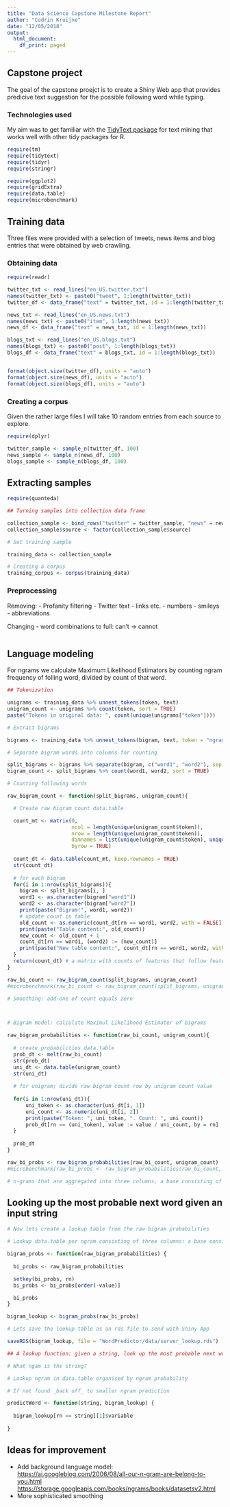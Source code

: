 ```yaml
---
title: "Data Science Capstone Milestone Report"
author: "Codrin Kruijne"
date: "12/05/2018"
output:
  html_document:
    df_print: paged
---
```


## Capstone project

The goal of the capstone proejct is to create a Shiny Web app that provides predicive text suggestion for the possible following word while typing.

###  Technologies used
My aim was to get familiar with the [TidyText package](https://www.tidytextmining.com/index.html) for text mining that works well with other tidy packages for R. 

```r

require(tm)
require(tidytext)
require(tidyr)
require(stringr)

require(ggplot2)
require(gridExtra)
require(data.table)
require(microbenchmark)
```

## Training data

Three files were provided with a selection of tweets, news items and blog entries that were obtained by web crawling.

### Obtaining data

```r

require(readr)

twitter_txt <- read_lines("en_US.twitter.txt")
names(twitter_txt) <- paste0("tweet", 1:length(twitter_txt))
twitter_df <- data_frame("text" = twitter_txt, id = 1:length(twitter_txt))

news_txt <- read_lines("en_US.news.txt")
names(news_txt) <- paste0("item", 1:length(news_txt))
news_df <- data_frame("text" = news_txt, id = 1:length(news_txt))

blogs_txt <- read_lines("en_US.blogs.txt")
names(blogs_txt) <- paste0("post", 1:length(blogs_txt))
blogs_df <- data_frame("text" = blogs_txt, id = 1:length(blogs_txt))


format(object.size(twitter_df), units = "auto")
format(object.size(news_df), units = "auto")
format(object.size(blogs_df), units = "auto")

```
### Creating a corpus

Given the rather large files I will take 10 random entries from each source to explore.

```r

require(dplyr)

twitter_sample <- sample_n(twitter_df, 100)
news_sample <- sample_n(news_df, 100)
blogs_sample <- sample_n(blogs_df, 100)

```

## Extracting samples

```r
require(quanteda)

## Turning samples into collection data frame

collection_sample <- bind_rows("twitter" = twitter_sample, "news" = news_sample, "blogs" = blogs_sample, .id = "source")
collection_sample$source <- factor(collection_sample$source)

# Set training sample

training_data <- collection_sample

# Creating a corpus
training_corpus <- corpus(training_data)

```

### Preprocessing

Removing:
- Profanity filtering
- Twitter text
- links etc.
- numbers
- smileys
- abbreviations

Changing
- word combinations to full: can't -> cannot

```r



```


## Language modeling

For ngrams we calculate Maximum Likelihood Estimators by counting ngram frequency of folling word, divided by count of that word.

```r

## Tokenization

unigrams <- training_data %>% unnest_tokens(token, text)
unigram_count <- unigrams %>% count(token, sort = TRUE)
paste("Tokens in original data: ", count(unique(unigrams["token"])))

# Extract bigrams

bigrams <- training_data %>% unnest_tokens(bigram, text, token = "ngrams", n = 2)

# Separate bigram words into columns for counting

split_bigrams <- bigrams %>% separate(bigram, c("word1", "word2"), sep = " ")
bigram_count <- split_bigrams %>% count(word1, word2, sort = TRUE)

# Counting following words

raw_bigram_count <- function(split_bigrams, unigram_count){

  # Create raw bigram count data.table

  count_mt <- matrix(0,
                     ncol = length(unique(unigram_count$token)),
                     nrow = length(unique(unigram_count$token)),
                     dimnames = list(unique(unigram_count$token), unique(unigram_count$token)),
                     byrow = TRUE)
  
  count_dt <- data.table(count_mt, keep.rownames = TRUE)
  str(count_dt)
  
  # for each bigram
  for(i in 1:nrow(split_bigrams)){
    bigram <- split_bigrams[i, ]
    word1 <- as.character(bigram["word1"])
    word2 <- as.character(bigram["word2"])
    print(paste("Bigram!", word1, word2))
    # update count in table
    old_count <- as.numeric(count_dt[rn == word1, word2, with = FALSE])
    print(paste("Table content:", old_count))
    new_count <- old_count + 1
    count_dt[rn == word1, (word2) := (new_count)]
    print(paste("New table content:", count_dt[rn == word1, word2, with = FALSE]))
  }
  return(count_dt) # a matrix with counts of features that follow features
}

raw_bi_count <- raw_bigram_count(split_bigrams, unigram_count)
#microbenchmark(raw_bi_count <- raw_bigram_count(split_bigrams, unigram_count), times = 10)

# Smoothing: add-one of count equals zero



# Bigram model: calculate Maximul Likelihood Estimater of bigrams

raw_bigram_probabilities <- function(raw_bi_count, unigram_count){
  
  # create probabilities data.table 
  prob_dt <- melt(raw_bi_count)
  str(prob_dt)
  uni_dt <- data.table(unigram_count)
  str(uni_dt)
    
  # for unigram; divide raw bigram count row by unigram count value
  
  for(i in 1:nrow(uni_dt)){
      uni_token <- as.character(uni_dt[i, 1])
      uni_count <- as.numeric(uni_dt[i, 2])
      print(paste("Token: ", uni_token, ". Count: ", uni_count))
      prob_dt[rn == (uni_token), value := value / uni_count, by = rn]
  }
  
  prob_dt
}

raw_bi_probs <- raw_bigram_probabilities(raw_bi_count, unigram_count)
#microbenchmark(raw_bi_probs <- raw_bigram_probabilities(raw_bi_count, unigram_count), times = 10)

# n-grams that are aggregated into three columns, a base consisting of n-1 words in the n-gram, and a prediction that is the last word, and a count variable for the frequency of occurrence of this n-gram

```

## Looking up the most probable next word given an input string

```r

# Now lets create a lookup table from the raw bigram probabilities

# Lookup data.table per ngram consisting of three columns: a base consisting of n-1 words in the n-gram, and a prediction that is the last word, and a count variable for the frequency of occurrence of this n-gram

bigram_probs <- function(raw_bigram_probabilities) {
  
  bi_probs <- raw_bigram_probabilities

  setkey(bi_probs, rn)
  bi_probs <- bi_probs[order(-value)]

  bi_probs
}

bigram_lookup <- bigram_probs(raw_bi_probs)

# Lets save the lookup table as an rds file to send with Shiny App

saveRDS(bigram_lookup, file = "WordPredictor/data/server_lookup.rds")

## A lookup function: given a string, look up the most probable next word

# What ngam is the string?

# Lookup ngram in data.table organised by ngram probability

# If not found _back off_ to smaller ngram prediction

predictWord <- function(string, bigram_lookup) {
  
  bigram_lookup[rn == string][1]$variable
  
}

```


## Ideas for improvement

- Add background language model:
<https://ai.googleblog.com/2006/08/all-our-n-gram-are-belong-to-you.html>
<https://storage.googleapis.com/books/ngrams/books/datasetsv2.html>
- More sophisticated smoothing